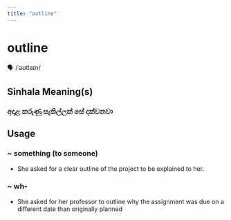 ```yaml
---
title: "outline"
---
```


# outline

🗣️ /ˈaʊtlaɪn/

## Sinhala Meaning(s)

### අදාළ කරුණු සැකිල්ලක් සේ දක්වනවා

## Usage

### ~ something (to someone)

- She asked for a clear outline of the project to be explained to her.


### ~ wh-

- She asked for her professor to outline why the assignment was due on a different date than originally planned

